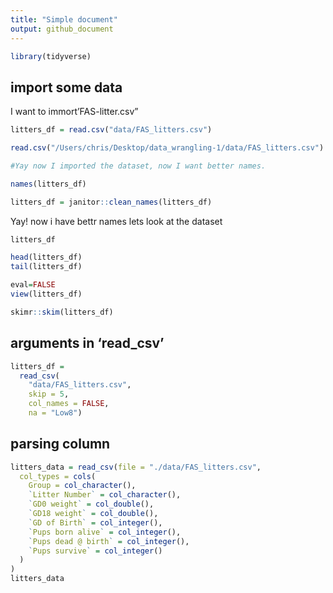 ```yaml
---
title: "Simple document"
output: github_document
---
```


```r
library(tidyverse)
```

## import some data

I want to immort'FAS-litter.csv"

```r
litters_df = read.csv("data/FAS_litters.csv")

read.csv("/Users/chris/Desktop/data_wrangling-1/data/FAS_litters.csv") #but  never use this

#Yay now I imported the dataset, now I want better names.
```


```r
names(litters_df)

litters_df = janitor::clean_names(litters_df)
```
Yay! now i have bettr names lets look at the dataset

```r
litters_df

head(litters_df)
tail(litters_df)
```

```r
eval=FALSE
view(litters_df)
```

```r
skimr::skim(litters_df)
```


## arguments in 'read_csv'

```r
litters_df =
  read_csv(
    "data/FAS_litters.csv",
    skip = 5,
    col_names = FALSE,
    na = "Low8")
```
## parsing column
```r
litters_data = read_csv(file = "./data/FAS_litters.csv",
  col_types = cols(
    Group = col_character(),
    `Litter Number` = col_character(),
    `GD0 weight` = col_double(),
    `GD18 weight` = col_double(),
    `GD of Birth` = col_integer(),
    `Pups born alive` = col_integer(),
    `Pups dead @ birth` = col_integer(),
    `Pups survive` = col_integer()
  )
)
litters_data
```

